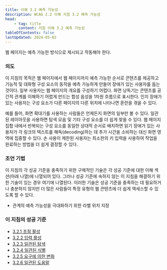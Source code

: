 ```yaml
---
title: 이해 3.2 예측 가능성
description: WCAG 2.2 이해 지침 3.2 예측 가능성
head:
    - tag: title
      content: 지침 이해 3.2 예측 가능성
tableOfContents: false
lastUpdated: 2024-05-02
---
```



<Card title="지침">
웹 페이지는 예측 가능한 방식으로 제시되고 작동해야 한다.
</Card>

### 의도

이 지침의 목적은 웹 페이지에서 웹 페이지까지 예측 가능한 순서로 콘텐츠를 제공하고 기능적 및 대화형 구성 요소의 동작을 예측 가능하게 만들어 장애가 있는 사용자를 돕는 것이다. 일부 사용자는 웹 페이지의 개요를 구성하기 어렵다. 화면 낭독기는 콘텐츠를 공간적 관계를 이해하기 어렵게 만드는 합성 음성을 1차원 흐름으로 표시한다. 인지 장애가 있는 사용자는 구성 요소가 다른 페이지의 다른 위치에 나타나면 혼란을 겪을 수 있다.

예를 들어, 화면 확대기를 사용하는 사람들은 언제든지 화면의 일부만 볼 수 있다. 일관된 레이아웃을 사용하면 탐색 모음 및 기타 구성 요소를 더 쉽게 찾을 수 있다. 웹 페이지 집합 내에서 반복되는 구성 요소를 동일한 상대적 순서로 배치하면 읽기 장애가 있는 사용자가 각 링크의 텍스트를 해독(decoding)하는 데 추가 시간을 소비하는 대신 화면 영역에 집중할 수 있다. 손 사용이 제한된 사용자는 최소한의 키 입력을 사용하여 작업을 완료하는 방법을 더 쉽게 결정할 수 있다.

### 조언 기법

이 지침의 각 성공 기준을 충족하기 위한 구체적인 기술은 각 성공 기준에 대한 이해 섹션(아래 나열)에 나열되어 있다. 그러나 성공 기준에 속하지 않는 이 지침을 해결하기 위한 기술이 있는 경우 여기에 나열된다. 이러한 기술은 성공 기준을 충족하는 데 필요하거나 충분하지 않지만 더 많은 사람들이 특정 유형의 웹 콘텐츠에 더 쉽게 액세스할 수 있도록 할 수 있다.

*   관계의 예측 가능성을 극대화하기 위한 라벨 위치 지정

### 이 지침의 성공 기준

*   [3.2.1 초점 활성](../on-focus)
*   [3.2.2 입력 활성](../on-input)
*   [3.2.3 일관된 탐색](../consistent-navigation)
*   [3.2.4 일관된 식별](../consistent-identification)
*   [3.2.5 요구에 의한 변화](../change-on-request)
*   [3.2.6 일관된 도움말](../consistent-help)

